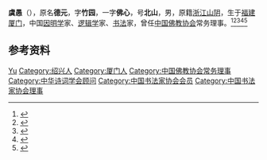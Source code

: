 {{Otheruses|other=名为虞愚的其他人物|虞愚}}

'''虞愚'''（{{bd|1909年||1989年|}}），原名'''德元'''，字'''竹园'''，一字'''佛心'''，号'''北山'''，男，原籍[[浙江|浙江]][[山阴县_(浙江省)|山阴]]，生于[[福建|福建]][[厦门|厦门]]，中国[[因明学|因明学]]家、[[逻辑学|逻辑学]]家、[[书法|书法]]家，曾任[[中国佛教协会|中国佛教协会]]常务理事。<ref>{{Cite book|title=民国人物大辞典|author=徐友春主编; 蔡鸿源, 周兴培副主编|publisher=河北人民出版社|year=1991|isbn=|location=石家庄|pages=}}</ref><ref>{{Cite book|title=诸子百家大辞典|author=黄开国, 李刚, 陈兵等主编|publisher=四川人民出版社|year=1999|isbn=|location=成都|pages=}}</ref><ref>{{Cite book|title=佛教大辞典|author=任继愈主编; 杜继文副主编|publisher=江苏古籍出版社|year=2002|isbn=|location=南京|pages=}}</ref><ref>{{Cite book|title=因明辞典|author=姚南强主编; 徐东来副主编|publisher=上海辞书出版社|year=2008|isbn=|location=上海|pages=}}</ref><ref>{{Cite book|title=逻辑学大辞典|author=彭漪涟, 马钦荣主编; 冯棉, 贺善侃, 曹予生副主编|publisher=上海辞书出版社|year=2010|isbn=|location=上海|pages=}}</ref>

== 参考资料 ==
{{reflist}}

{{中国人物小作品}}
{{Navboxes 
| title  = 虞愚在[[中国佛教协会|中国佛教协会]]的职务
| list1  =
{{中国佛教协会第四届理事会}}
{{中国佛教协会第五届理事会}}
}}
{{Navboxes
| title  = 虞愚在[[中华诗词学会|中华诗词学会]]的职务
| list1  =
{{中华诗词学会第一届理事会}}
}}
{{Navboxes 
| title  = 虞愚在[[中国书法家协会|中国书法家协会]]的职务
| list1  =
{{中国书法家协会第一届理事会}}
}}

{{Authority control}}
{{DEFAULTSORT:Yu}}
[[Category:虞姓|Yu]]
[[Category:绍兴人|Category:绍兴人]]
[[Category:厦门人|Category:厦门人]]
[[Category:中国佛教协会常务理事|Category:中国佛教协会常务理事]]
[[Category:中华诗词学会顾问|Category:中华诗词学会顾问]]
[[Category:中国书法家协会会员|Category:中国书法家协会会员]]
[[Category:中国书法家协会理事|Category:中国书法家协会理事]]